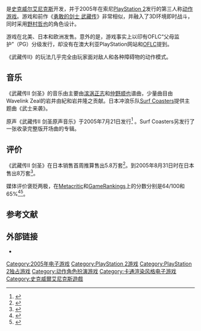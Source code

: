 {{Refimprove|time=2014-12-13T15:26:53+00:00}}
{{NoteTA
| G1=Games
| G2=Square Enix
}}
{{Infobox video game
| title = 武藏传II 剑圣
| japanese = 武蔵伝II ブレイドマスター
| english = Musashi: Samurai Legend
| image =Musashi Samurai Legend cover.jpg
| caption = 日版遊戲封面
| developer = 史克威尔艾尼克斯第五开发部<ref>{{cite web| title = Nomura Discusses Kingdom Hearts| url = http://psp.ign.com/articles/824/824305p1.html| author = Gantayat, Anoop| date = October 2, 2007| publisher = [[IGN|IGN]]| accessdate = January 25, 2010| quote = As mentioned in previous interviews, the game [Birth by Sleep] is being developed in Osaka by the same team that developed Musashi Samurai Legend and Re: Chain of Memories.| archive-date = 2012-03-22| archive-url = https://web.archive.org/web/20120322002131/http://psp.ign.com/articles/824/824305p1.html| dead-url = no}}</ref>
| publisher = [[史克威尔艾尼克斯|史克威尔艾尼克斯]]
| director = 吉本阳一
| producer = [[时田贵司|时田贵司]]
| artist = [[野村哲也|野村哲也]]、藤本武史
| designer = 安江泰
| composer = [[滨涡正志|滨涡正志]]、[[仲野顺也|仲野顺也]]、岩井由紀、岩井隆之
| engine =
| released = {{vgrelease new|NA|2005年3月15日|JP|2005年7月7日|EU|2005年9月9日}}
| genre = [[动作角色扮演游戏|动作角色扮演]]
| modes = [[单人电子游戏|单人]]
| platforms = [[PlayStation_2|PlayStation 2]]
}}

{{Vgname|武藏传II 剑圣|ja=武蔵伝II ブレイドマスター|en=Musashi: Samurai Legend|diff=yes|英文版译名“'''武藏传：武士传说'''”}}是[[史克威尔艾尼克斯|史克威尔艾尼克斯]]开发，并于2005年在索尼[[PlayStation_2|PlayStation 2]]发行的第三人称[[动作游戏|动作游戏]]。游戏和前作《[[勇敢的剑士_武藏传|勇敢的剑士 武藏传]]》非常相似，并融入了3D环境即时战斗，同时采用[[野村哲也|野村哲也]]的角色设计。

游戏在北美、日本和欧洲发售。意外的是，游戏事实上以印有OFLC“父母监护”（PG）分级发行，却没有在澳大利亚PlayStation网站和[[OFLC|OFLC]]提到。

《武藏传II》的玩法几乎完全由玩家面对敌人和各种障碍物的动作模式。

== 音乐 ==

《武藏传II 剑圣》的音乐由主要由[[滨涡正志|滨涡正志]]和[[仲野顺也|仲野顺也]]谱曲，少量曲目由Wavelink Zeal的岩井由紀和岩井隆之贡献。日本冲浪乐队[[Surf_Coasters|Surf Coasters]]提供主题曲《武士来袭》。

原声《武藏传II 剑圣原声音乐》于2005年7月21日发行<ref>{{Cite web |url=http://www.squareenixmusic.com/albums/m/musashi2.shtml |title=Game Music :: Musashiden II Blademaster Original Soundtrack :: Album Information |access-date=2014-12-13 |archive-date=2019-09-15 |archive-url=https://web.archive.org/web/20190915225242/https://www.squareenixmusic.com/albums/m/musashi2.shtml |dead-url=no }}</ref> 。Surf Coasters另发行了一张收录完整版开场曲的专辑。

== 评价 ==

《武藏传II 剑圣》在日本销售首周推算售出5.8万套<ref>{{cite web | author=Freund, Josh | date=July 15, 2005 | title=News - Japan: Weekly software sales for 7-4/7/10 | url=http://www.gamesarefun.com/news.php?newsid=5303 | work=GamesAreFun.com | accessdate=2008-12-20 | archive-date=2006-05-20 | archive-url=https://web.archive.org/web/20060520022641/http://www.gamesarefun.com/news.php?newsid=5303 | dead-url=no }}</ref>。到2005年8月31日时在日本售出8万套<ref>{{cite web | date=August 31, 2005 | title=Annual Report 2005 | url=http://www.square-enix.com/eng/pdf/ar/20050831_01.pdf#page10 | work=Square-Enix.com | accessdate=2008-12-20 | deadurl=yes | archiveurl=https://web.archive.org/web/20081206115134/http://www.square-enix.com/eng/pdf/ar/20050831_01.pdf#page10 | archivedate=2008年12月6日 }} </ref>。

媒体评价褒贬两极，在[[Metacritic|Metacritic]]和[[GameRankings|GameRankings]]上的分数分别是64/100和65%<ref>{{cite web | title=Musashi Samurai Legend (ps2: 2005): Reviews | url=http://www.metacritic.com/games/platforms/ps2/musashisamurailegend?q=musashi | work=Metacritic.com | accessdate=2009-04-01 | archive-date=2012-08-11 | archive-url=https://www.webcitation.org/69qiPCClO?url=http://www.metacritic.com/game/playstation-2/musashi-samurai-legend | dead-url=no }}</ref><ref>{{cite web | title=Musashi: Samurai Legend for PlayStation 2 - GameRankings | url=http://www.gamerankings.com/ps2/920761-musashi-samurai-legend/index.html | work=GameRankings.com | accessdate=2009-04-01 | archive-date=2012-08-11 | archive-url=https://www.webcitation.org/69qiPp8UR?url=http://www.gamerankings.com/ps2/920761-musashi-samurai-legend/index.html | dead-url=no }}</ref>。

== 参考文献 ==
{{reflist}}

== 外部链接 ==

* {{Official website|http://www.square-enix.co.jp/games/ps2/musashi2/}}{{ja icon}}

{{DEFAULTSORT:Musashiden 2 Blade Master}}
[[Category:2005年电子游戏|Category:2005年电子游戏]]
[[Category:PlayStation_2游戏|Category:PlayStation 2游戏]]
[[Category:PlayStation_2独占游戏|Category:PlayStation 2独占游戏]]
[[Category:动作角色扮演游戏|Category:动作角色扮演游戏]]
[[Category:卡通渲染风格电子游戏|Category:卡通渲染风格电子游戏]]
[[Category:史克威爾艾尼克斯遊戲|Category:史克威爾艾尼克斯遊戲]]